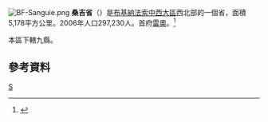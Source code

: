[[File:BF-Sanguie.png|right]]
'''桑吉省'''（{{lang-fr|Sanguié}}）是[[布基納法索|布基納法索]][[中西大區_(布基納法索)|中西大區]]西北部的一個省，面積5,178平方公里。2006年人口297,230人。首府[[雷奧|雷奧]]。<ref>{{Cite web |url=http://www.insd.bf/Documents/Publications/INSD/Publications/Resultats_enquetes/Autres%20enq/Rapport_preliminaire_RGPH06.pdf |title=2006年人口普查初步結果 |access-date=2008-09-22 |archive-url=https://web.archive.org/web/20150721185435/http://www.insd.bf/Documents/Publications/INSD/Publications/Resultats_enquetes/Autres%20enq/Rapport_preliminaire_RGPH06.pdf |archive-date=2015-07-21 |dead-url=yes }}</ref>

本區下轄九縣。

==參考資料==
{{Reflist}}
{{coord|display=title}}
{{BurkinaFaso-geo-stub}}
{{布吉納法索行政區劃}}

[[Category:布基納法索省份|S]]